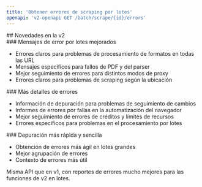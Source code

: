 ```yaml
---
title: 'Obtener errores de scraping por lotes'
openapi: 'v2-openapi GET /batch/scrape/{id}/errors'
---
```


<div id="whats-new-in-v2">
  ## Novedades en la v2
</div>

<div id="better-batch-error-messages">
  ### Mensajes de error por lotes mejorados
</div>

- Errores claros para problemas de procesamiento de formatos en todas las URL
- Mensajes específicos para fallos de PDF y del parser
- Mejor seguimiento de errores para distintos modos de proxy
- Errores claros para problemas de scraping según la ubicación

<div id="more-error-details">
  ### Más detalles de errores
</div>

- Información de depuración para problemas de seguimiento de cambios
- Informes de errores por fallas en la automatización del navegador
- Mejor seguimiento de errores de créditos y límites de recursos
- Errores específicos para problemas en el procesamiento por lotes

<div id="faster-and-easier-debugging">
  ### Depuración más rápida y sencilla
</div>

- Obtención de errores más ágil en lotes grandes
- Mejor agrupación de errores
- Contexto de errores más útil

Misma API que en v1, con reportes de errores mucho mejores para las funciones de v2 en lotes.